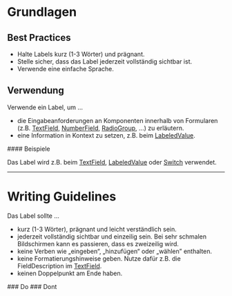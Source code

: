 # Grundlagen

## Best Practices

- Halte Labels kurz (1-3 Wörter) und prägnant.
- Stelle sicher, dass das Label jederzeit vollständig sichtbar ist.
- Verwende eine einfache Sprache.

## Verwendung

Verwende ein Label, um ...

- die Eingabeanforderungen an Komponenten innerhalb von Formularen (z.B.
  [TextField](/03-components/form-controls/text-field),
  [NumberField](/03-components/form-controls/number-field),
  [RadioGroup](/03-components/form-controls/radio-group), ...) zu erläutern.
- eine Information in Kontext zu setzen, z.B. beim
  [LabeledValue](/03-components/content/labeled-value).

<Info example="usage">
  #### Beispiele

Das Label wird z.B. beim [TextField](/03-components/form-controls/text-field),
[LabeledValue](/03-components/content/labeled-value) oder
[Switch](/03-components/content/switch) verwendet.

</Info>

---

# Writing Guidelines

Das Label sollte ...

- kurz (1-3 Wörter), prägnant und leicht verständlich sein.
- jederzeit vollständig sichtbar und einzeilig sein. Bei sehr schmalen
  Bildschirmen kann es passieren, dass es zweizeilig wird.
- keine Verben wie „eingeben“, „hinzufügen“ oder „wählen” enthalten.
- keine Formatierungshinweise geben. Nutze dafür z.B. die FieldDescription im
  [TextField](/03-components/form-controls/text-field).
- keinen Doppelpunkt am Ende haben.

<DoAndDont>
  <Do example="do">
    ### Do

  </Do>
  <Dont example="dont">
    ### Dont

  </Dont>
</DoAndDont>
